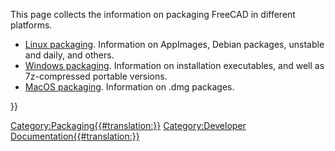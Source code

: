 <languages/>

This page collects the information on packaging FreeCAD in different platforms.

* [[Linux_packaging|Linux packaging]]. Information on AppImages, Debian packages, unstable and daily, and others.
* [[Windows_packaging|Windows packaging]]. Information on installation executables, and well as 7z-compressed portable versions.
* [[MacOS_packaging|MacOS packaging]]. Information on .dmg packages.

{{Userdocnavi{{#translation:}}}}
[[Category:Packaging{{#translation:}}]]
[[Category:Developer Documentation{{#translation:}}]]
{{clear}}